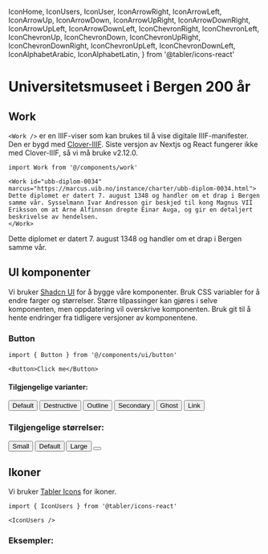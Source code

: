   IconHome,
  IconUsers,
  IconUser,
  IconArrowRight,
  IconArrowLeft,
  IconArrowUp,
  IconArrowDown,
  IconArrowUpRight,
  IconArrowDownRight,
  IconArrowUpLeft,
  IconArrowDownLeft,
  IconChevronRight,
  IconChevronLeft,
  IconChevronUp,
  IconChevronDown,
  IconChevronUpRight,
  IconChevronDownRight,
  IconChevronUpLeft,
  IconChevronDownLeft,
  IconAlphabetArabic,
  IconAlphabetLatin,
} from '@tabler/icons-react'

# Universitetsmuseet i Bergen 200 år

## Work

`<Work />` er en IIIF-viser som kan brukes til å vise digitale IIIF-manifester. Den er bygd med [Clover-IIIF](https://github.com/samvera-labs/clover-iiif). Siste versjon av Nextjs og React fungerer ikke med Clover-IIIF, så vi må bruke v2.12.0.

```tsx
import Work from '@/components/work'

<Work id="ubb-diplom-0034" marcus="https://marcus.uib.no/instance/charter/ubb-diplom-0034.html">
Dette diplomet er datert 7. august 1348 og handler om et drap i Bergen samme vår. Sysselmann Ivar Andresson gir beskjed til kong Magnus VII Eriksson om at Arne Alfinnson drepte Einar Auga, og gir en detaljert beskrivelse av hendelsen.
</Work>
```

<Work id="ubb-diplom-0034" marcus="https://marcus.uib.no/instance/charter/ubb-diplom-0034.html">
Dette diplomet er datert 7. august 1348 og handler om et drap i Bergen samme vår. 
</Work>

## UI komponenter

Vi bruker [Shadcn UI](https://ui.shadcn.com) for å bygge våre komponenter. Bruk CSS variabler for å endre farger og størrelser. Større tilpassinger kan gjøres i selve komponenten, men oppdatering vil overskrive komponenten. Bruk git til å hente endringer fra tidligere versjoner av komponentene.

### Button

```tsx
import { Button } from '@/components/ui/button'

<Button>Click me</Button>
```

#### Tilgjengelige varianter:

<div className="flex gap-2 flex-wrap my-3">
  <Button variant="default">Default</Button>
  <Button variant="destructive">Destructive</Button>
  <Button variant="outline">Outline</Button>
  <Button variant="secondary">Secondary</Button>
  <Button variant="ghost">Ghost</Button>
  <Button variant="link">Link</Button>
</div>

### Tilgjengelige størrelser:

<div className="flex gap-2 flex-wrap my-3 items-center">
  <Button size="sm">Small</Button>
  <Button size="default">Default</Button>
  <Button size="lg">Large</Button>
  <Button size="icon"><IconUsers /></Button>
</div>

## Ikoner

Vi bruker [Tabler Icons](https://tabler-icons.io/) for ikoner.

```tsx
import { IconUsers } from '@tabler/icons-react'

<IconUsers />
```

### Eksempler:

<div className="flex gap-2 flex-wrap my-3">
  <IconHome />
  <IconUsers />
  <IconUser />
  <IconArrowRight />
  <IconArrowLeft />
  <IconArrowUp />
  <IconArrowDown />
  <IconArrowUpRight />
  <IconArrowDownRight />
  <IconArrowUpLeft />
  <IconArrowDownLeft />
  <IconChevronRight />
  <IconChevronLeft />
  <IconChevronUp />
  <IconChevronDown />
  <IconChevronUpRight />
  <IconChevronDownRight />
  <IconChevronUpLeft />
  <IconChevronDownLeft />
  <IconAlphabetArabic />
  <IconAlphabetLatin />
</div>